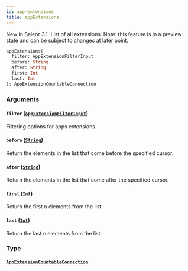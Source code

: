 ```yaml
---
id: app-extensions
title: appExtensions
---
```


New in Saleor 3.1. List of all extensions. Note: this feature is in a preview state and can be subject to changes at later point.

```graphql
appExtensions(
  filter: AppExtensionFilterInput
  before: String
  after: String
  first: Int
  last: Int
): AppExtensionCountableConnection

```

### Arguments

#### `filter` ([`AppExtensionFilterInput`](../../../developer/api-reference/inputs/app-extension-filter-input))

Filtering options for apps extensions.

#### `before` ([`String`](../../../developer/api-reference/scalars/string))

Return the elements in the list that come before the specified cursor.

#### `after` ([`String`](../../../developer/api-reference/scalars/string))

Return the elements in the list that come after the specified cursor.

#### `first` ([`Int`](../../../developer/api-reference/scalars/int))

Return the first n elements from the list.

#### `last` ([`Int`](../../../developer/api-reference/scalars/int))

Return the last n elements from the list.

### Type

#### [`AppExtensionCountableConnection`](../../../developer/api-reference/objects/app-extension-countable-connection)

